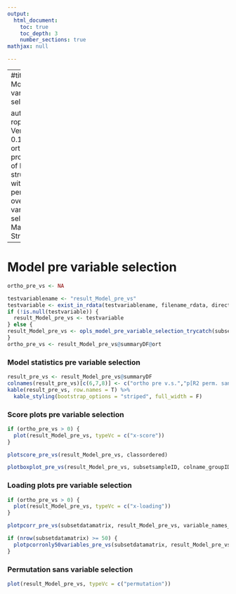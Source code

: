 ---
output:
  html_document:
    toc: true
    toc_depth: 3
    number_sections: true
mathjax: null

---

---
#title: |
#    | Model pre variable selection
    
author: |
    | roplspvs: Version 0.16.0
    | R orthogonal projections of latent structures with permutation over variable selection
    | Marika Strom
---

# Model pre variable selection


```{R Model0}

ortho_pre_vs <- NA

testvariablename <- "result_Model_pre_vs"
testvariable <- exist_in_rdata(testvariablename, filename_rdata, directory_output_reports, directory_and_filename_rdata)
if (!is.null(testvariable)) {
  result_Model_pre_vs <- testvariable
} else {
result_Model_pre_vs <- opls_model_pre_variable_selection_trycatch(subsetdatamatrix,ortho_pre_vs,classordered, printoptmodel="none",plotoptmodel="none", max_no_of_ortho_pre_vs, no_permutations_sans_vs)
}
ortho_pre_vs <- result_Model_pre_vs@summaryDF@ort
```
### Model statistics pre variable selection

```{R plot model pre vs model0}
result_pre_vs <- result_Model_pre_vs@summaryDF
colnames(result_pre_vs)[c(6,7,8)] <- c("ortho pre v.s.","p[R2 perm. sans. v.s.]","p[Q2 perm. sans. v.s.]")
kable(result_pre_vs, row.names = T) %>%
  kable_styling(bootstrap_options = "striped", full_width = F)
```



### Score plots pre variable selection

```{R plot score model0}

if (ortho_pre_vs > 0) {
  plot(result_Model_pre_vs, typeVc = c("x-score"))
}

plotscore_pre_vs(result_Model_pre_vs, classordered)

plotboxplot_pre_vs(result_Model_pre_vs, subsetsampleID, colname_groupID, classordered)
```

### Loading plots pre variable selection

```{R plot loading model0}

if (ortho_pre_vs > 0) {
  plot(result_Model_pre_vs, typeVc = c("x-loading"))
}

plotpcorr_pre_vs(subsetdatamatrix, result_Model_pre_vs, variable_names_length, variable_names_position)

if (nrow(subsetdatamatrix) >= 50) {
  plotpcorronly50variables_pre_vs(subsetdatamatrix, result_Model_pre_vs, variable_names_length, variable_names_position)
}
```

### Permutation sans variable selection

```{R plot perm sans vs model0}

plot(result_Model_pre_vs, typeVc = c("permutation"))
```

